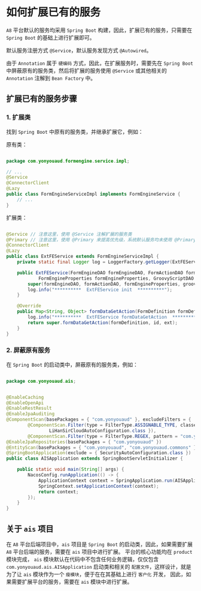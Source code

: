 # 如何扩展已有的服务

`A8` 平台默认的服务均采用 `Spring Boot` 构建，因此，扩展已有的服务，只需要在 `Spring Boot` 的基础上进行扩展即可。

默认服务注册方式 `@Service`，默认服务发现方式 `@Autowired`。

由于 `Annotation` 属于 `硬编码` 方式，因此，在扩展服务时，需要先在 `Spring Boot` 中屏蔽原有的服务类，然后将扩展的服务使用 `@Service` 或其他相关的 `Annotation` 注解到 `Bean Factory` 中。

## 扩展已有的服务步骤

### 1. 扩展类

找到 `Spring Boot` 中原有的服务类，并继承扩展它，例如：

原有类：
```java

package com.yonyouaud.formengine.service.impl;

// ...
@Service
@ConnectorClient
@Lazy
public class FormEngineServiceImpl implements FormEngineService {
    // ...
}
```

扩展类：
```java

@Service // 注意这里，使用 @Service 注解扩展的服务类
@Primary // 注意这里，使用 @Primary 来提高优先级，系统默认服务均未使用 @Primary 注解，留给扩展的服务使用
@ConnectorClient
@Lazy
public class ExtFEService extends FormEngineServiceImpl {
    private static final Logger log = LoggerFactory.getLogger(ExtFEService.class);

    public ExtFEService(FormEngineDAO formEngineDAO, FormActionDAO formActionDAO,
            FormEngineProperties formEngineProperties, GroovyScriptDAO groovyScriptDAO, Producer<String> producer) {
        super(formEngineDAO, formActionDAO, formEngineProperties, groovyScriptDAO, producer);
        log.info("**********  ExtFEService init  **********");
    }

    @Override
    public Map<String, Object> formDataGetAction(FormDefinition formDefinition, String id, String ext) { // 重写原有的方法
        log.info("**********  ExtFEService formDataGetAction  **********");
        return super.formDataGetAction(formDefinition, id, ext);
    }
}
```

### 2. 屏蔽原有服务

在 `Spring Boot` 的启动类中，屏蔽原有的服务类，例如：

```java

package com.yonyouaud.ais;


@EnableCaching
@EnableOpenApi
@EnableRestResult
@EnableJpaAuditing
@ComponentScan(basePackages = { "com.yonyouaud" }, excludeFilters = {
        @ComponentScan.Filter(type = FilterType.ASSIGNABLE_TYPE, classes = { RedisCacheImpl.class,
                LiHanSirCloudAutoConfiguration.class }),
        @ComponentScan.Filter(type = FilterType.REGEX, pattern = "com.yonyouaud.formengine.service.impl.FormEngineServiceImpl") })  // 注意这里，屏蔽原有的服务类
@EnableJpaRepositories(basePackages = { "com.yonyouaud" })
@EntityScan(basePackages = { "com.yonyouaud", "com.yonyouaud.commons" })
@SpringBootApplication(exclude = { SecurityAutoConfiguration.class })
public class AISApplication extends SpringBootServletInitializer {

    public static void main(String[] args) {
        NacosConfig.runApplication(() -> {
            ApplicationContext context = SpringApplication.run(AISApplication.class, args);
            SpringContext.setApplicationContext(context);
            return context;
        });
    }
}
```

## 关于 `ais` 项目

在 `A8` 平台后端项目中，`ais` 项目是 `Spring Boot` 的启动类，因此，如果需要扩展 `A8` 平台后端的服务，需要在 `ais` 项目中进行扩展。 平台的核心功能均在 `product` 模块完成，
`ais` 模块默认在代码中不包含任何业务逻辑，仅仅包含 `com.yonyouaud.ais.AISApplication` 启动类和相关的 `配置文件`，这样设计，就是为了让 `ais` 模块作为一个 `瘦模块`，便于在在其基础上进行 `客户化` 开发，
因此，如果需要扩展平台的服务，需要在 `ais` 模块中进行扩展。